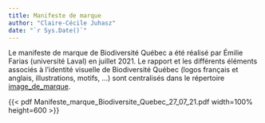 ```yaml
---
title: Manifeste de marque
author: "Claire-Cécile Juhasz"
date: "`r Sys.Date()`"
---
```


Le manifeste de marque de Biodiversité Québec a été réalisé par Émilie  Farias (université Laval) en juillet 2021. Le rapport et les différents éléments associés à l'identité visuelle de Biodiversité Québec (logos français et anglais, illustrations, motifs, ...) sont centralisés dans le répertoire [image_de_marque](https://github.com/BiodiversiteQuebec/image_de_marque).

{{< pdf Manifeste_marque_Biodiversite_Quebec_27_07_21.pdf width=100% height=600 >}}